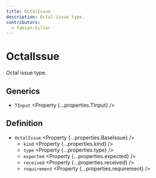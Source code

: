 ```yaml
---
title: OctalIssue
description: Octal issue type.
contributors:
  - fabian-hiller
---
```



# OctalIssue

Octal issue type.

## Generics

- `TInput` <Property {...properties.TInput} />

## Definition

- `OctalIssue` <Property {...properties.BaseIssue} />
  - `kind` <Property {...properties.kind} />
  - `type` <Property {...properties.type} />
  - `expected` <Property {...properties.expected} />
  - `received` <Property {...properties.received} />
  - `requirement` <Property {...properties.requirement} />

